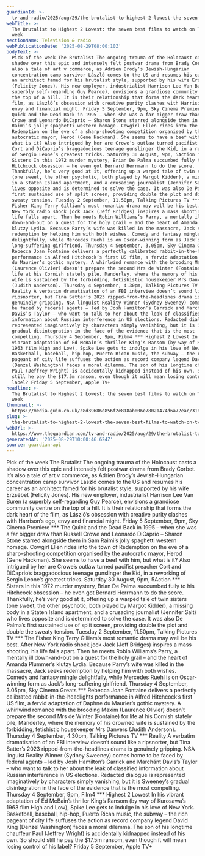 ```yaml
---
guardianId: >-
  tv-and-radio/2025/aug/29/the-brutalist-to-highest-2-lowest-the-seven-best-films-to-watch-on-tv-this-week
webTitle: >-
  The Brutalist to Highest 2 Lowest: the seven best films to watch on TV this
  week
sectionName: Television & radio
webPublicationDate: '2025-08-29T08:00:10Z'
bodyText: >-
  Pick of the week The Brutalist The ongoing trauma of the Holocaust casts a
  shadow over this epic and intensely felt postwar drama from Brady Corbet. It’s
  also a tale of art v commerce, as Adrien Brody’s Jewish-Hungarian
  concentration camp survivor László comes to the US and resumes his career as
  an architect famed for his brutalist style, supported by his wife Erzsébet
  (Felicity Jones). His new employer, industrialist Harrison Lee Van Buren (a
  superbly self-regarding Guy Pearce), envisions a grandiose community centre on
  the top of a hill. It is their relationship that forms the dark heart of the
  film, as László’s obsession with creative purity clashes with Harrison’s ego,
  envy and financial might. Friday 5 September, 9pm, Sky Cinema Premiere *** The
  Quick and the Dead Back in 1995 – when she was a far bigger draw than Russell
  Crowe and Leonardo DiCaprio – Sharon Stone starred alongside them in Sam
  Raimi’s jolly spaghetti western homage. Cowgirl Ellen rides into the town of
  Redemption on the eve of a sharp-shooting competition organised by the
  autocratic mayor, Herod (Gene Hackman). She seems to have a beef with him, but
  what is it? Also intrigued by her are Crowe’s outlaw turned pacifist preacher
  Cort and DiCaprio’s braggadocious teenage gunslinger the Kid, in a reworking
  of Sergio Leone’s greatest tricks. Saturday 30 August, 9pm, 5Action ***
  Sisters In this 1972 murder mystery, Brian De Palma succumbed fully to his
  Hitchcock obsession – he even got Bernard Herrmann to do the score.
  Thankfully, he’s very good at it, offering up a warped tale of twin sisters
  (one sweet, the other psychotic, both played by Margot Kidder), a missing body
  in a Staten Island apartment, and a crusading journalist (Jennifer Salt) who
  lives opposite and is determined to solve the case. It was also De Palma’s
  first sustained use of split screen, providing double the plot and double the
  sweaty tension. Tuesday 2 September, 11.50pm, Talking Pictures TV *** The
  Fisher King Terry Gilliam’s most romantic drama may well be his best. After
  New York radio shock jock Jack (Jeff Bridges) inspires a mass shooting, his
  life falls apart. Then he meets Robin Williams’s Parry, a mentally ill
  down-and-out on a quest for the holy grail – and the heart of Amanda Plummer’s
  klutzy Lydia. Because Parry’s wife was killed in the massacre, Jack seeks
  redemption by helping him with both wishes. Comedy and fantasy mingle
  delightfully, while Mercedes Ruehl is on Oscar-winning form as Jack’s
  long-suffering girlfriend. Thursday 4 September, 3.05pm, Sky Cinema Greats ***
  Rebecca Joan Fontaine delivers a perfectly calibrated rabbit-in-the-headlights
  performance in Alfred Hitchcock’s first US film, a fervid adaptation of Daphne
  du Maurier’s gothic mystery. A whirlwind romance with the brooding Maxim
  (Laurence Olivier) doesn’t prepare the second Mrs de Winter (Fontaine) for
  life at his Cornish stately pile, Manderley, where the memory of his drowned
  wife is sustained by the forbidding, fetishistic housekeeper Mrs Danvers
  (Judith Anderson). Thursday 4 September, 4.30pm, Talking Pictures TV ***
  Reality A verbatim dramatisation of an FBI interview doesn’t sound like a
  ripsnorter, but Tina Satter’s 2023 ripped-from-the-headlines drama is
  genuinely gripping. NSA linguist Reality Winner (Sydney Sweeney) comes home to
  be faced by federal agents – led by Josh Hamilton’s Garrick and Marchánt
  Davis’s Taylor – who want to talk to her about the leak of classified
  information about Russian interference in US elections. Redacted dialogue is
  represented imaginatively by characters simply vanishing, but it is Sweeney’s
  gradual disintegration in the face of the evidence that is the most
  compelling. Thursday 4 September, 9pm, Film4 *** Highest 2 Lowest In his
  vibrant adaptation of Ed McBain’s thriller King’s Ransom (by way of Kurosawa’s
  1963 film High and Low), Spike Lee gets to indulge in his love of New York.
  Basketball, baseball, hip-hop, Puerto Rican music, the subway – the rich
  pageant of city life suffuses the action as record company legend David King
  (Denzel Washington) faces a moral dilemma. The son of his longtime chauffeur
  Paul (Jeffrey Wright) is accidentally kidnapped instead of his own. So should
  still he pay the $17.5m ransom, even though it will mean losing control of his
  label? Friday 5 September, Apple TV+
headline: >-
  The Brutalist to Highest 2 Lowest: the seven best films to watch on TV this
  week
thumbnail: >-
  https://media.guim.co.uk/c8d39686e856f2e818ab006e78021474d6a72eac/316_0_2515_2012/500.jpg
slug: >-
  the-brutalist-to-highest-2-lowest-the-seven-best-films-to-watch-on-tv-this-week
webUrl: >-
  https://www.theguardian.com/tv-and-radio/2025/aug/29/the-brutalist-to-highest-2-lowest-the-seven-best-films-to-watch-on-tv-this-week
generatedAt: '2025-08-29T10:00:46.624Z'
source: guardian-api
---
```

Pick of the week The Brutalist The ongoing trauma of the Holocaust casts a shadow over this epic and intensely felt postwar drama from Brady Corbet. It’s also a tale of art v commerce, as Adrien Brody’s Jewish-Hungarian concentration camp survivor László comes to the US and resumes his career as an architect famed for his brutalist style, supported by his wife Erzsébet (Felicity Jones). His new employer, industrialist Harrison Lee Van Buren (a superbly self-regarding Guy Pearce), envisions a grandiose community centre on the top of a hill. It is their relationship that forms the dark heart of the film, as László’s obsession with creative purity clashes with Harrison’s ego, envy and financial might. Friday 5 September, 9pm, Sky Cinema Premiere *** The Quick and the Dead Back in 1995 – when she was a far bigger draw than Russell Crowe and Leonardo DiCaprio – Sharon Stone starred alongside them in Sam Raimi’s jolly spaghetti western homage. Cowgirl Ellen rides into the town of Redemption on the eve of a sharp-shooting competition organised by the autocratic mayor, Herod (Gene Hackman). She seems to have a beef with him, but what is it? Also intrigued by her are Crowe’s outlaw turned pacifist preacher Cort and DiCaprio’s braggadocious teenage gunslinger the Kid, in a reworking of Sergio Leone’s greatest tricks. Saturday 30 August, 9pm, 5Action *** Sisters In this 1972 murder mystery, Brian De Palma succumbed fully to his Hitchcock obsession – he even got Bernard Herrmann to do the score. Thankfully, he’s very good at it, offering up a warped tale of twin sisters (one sweet, the other psychotic, both played by Margot Kidder), a missing body in a Staten Island apartment, and a crusading journalist (Jennifer Salt) who lives opposite and is determined to solve the case. It was also De Palma’s first sustained use of split screen, providing double the plot and double the sweaty tension. Tuesday 2 September, 11.50pm, Talking Pictures TV *** The Fisher King Terry Gilliam’s most romantic drama may well be his best. After New York radio shock jock Jack (Jeff Bridges) inspires a mass shooting, his life falls apart. Then he meets Robin Williams’s Parry, a mentally ill down-and-out on a quest for the holy grail – and the heart of Amanda Plummer’s klutzy Lydia. Because Parry’s wife was killed in the massacre, Jack seeks redemption by helping him with both wishes. Comedy and fantasy mingle delightfully, while Mercedes Ruehl is on Oscar-winning form as Jack’s long-suffering girlfriend. Thursday 4 September, 3.05pm, Sky Cinema Greats *** Rebecca Joan Fontaine delivers a perfectly calibrated rabbit-in-the-headlights performance in Alfred Hitchcock’s first US film, a fervid adaptation of Daphne du Maurier’s gothic mystery. A whirlwind romance with the brooding Maxim (Laurence Olivier) doesn’t prepare the second Mrs de Winter (Fontaine) for life at his Cornish stately pile, Manderley, where the memory of his drowned wife is sustained by the forbidding, fetishistic housekeeper Mrs Danvers (Judith Anderson). Thursday 4 September, 4.30pm, Talking Pictures TV *** Reality A verbatim dramatisation of an FBI interview doesn’t sound like a ripsnorter, but Tina Satter’s 2023 ripped-from-the-headlines drama is genuinely gripping. NSA linguist Reality Winner (Sydney Sweeney) comes home to be faced by federal agents – led by Josh Hamilton’s Garrick and Marchánt Davis’s Taylor – who want to talk to her about the leak of classified information about Russian interference in US elections. Redacted dialogue is represented imaginatively by characters simply vanishing, but it is Sweeney’s gradual disintegration in the face of the evidence that is the most compelling. Thursday 4 September, 9pm, Film4 *** Highest 2 Lowest In his vibrant adaptation of Ed McBain’s thriller King’s Ransom (by way of Kurosawa’s 1963 film High and Low), Spike Lee gets to indulge in his love of New York. Basketball, baseball, hip-hop, Puerto Rican music, the subway – the rich pageant of city life suffuses the action as record company legend David King (Denzel Washington) faces a moral dilemma. The son of his longtime chauffeur Paul (Jeffrey Wright) is accidentally kidnapped instead of his own. So should still he pay the $17.5m ransom, even though it will mean losing control of his label? Friday 5 September, Apple TV+
